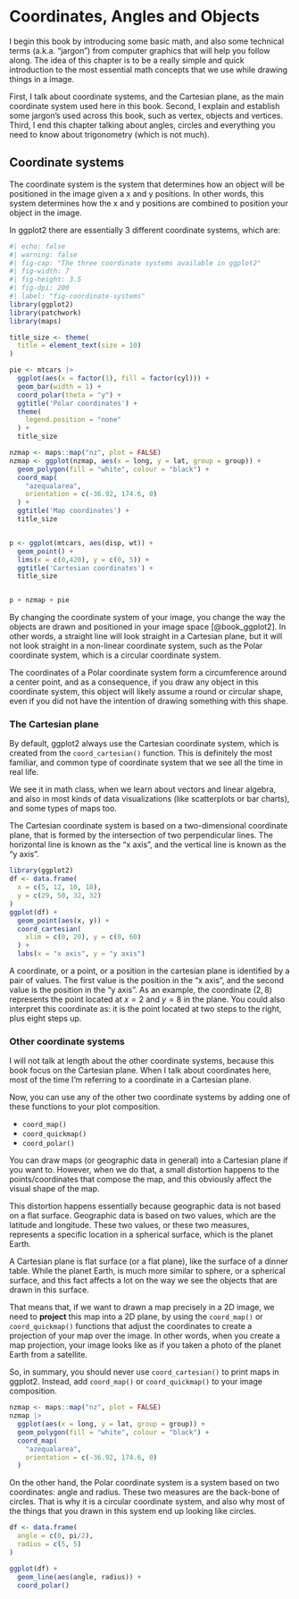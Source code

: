 
# Coordinates, Angles and Objects {#sec-chapter-angles}

I begin this book by introducing some basic math, and also some
technical terms (a.k.a. "jargon") from computer graphics that will
help you follow along. The idea of this chapter is to be a really simple
and quick introduction to the most essential math concepts
that we use while drawing things in a image.

First, I talk about coordinate systems, and the Cartesian plane,
as the main coordinate system used here in this book. Second,
I explain and establish some jargon's used across this book, such as
vertex, objects and vertices. Third, I end this chapter talking
about angles, circles and everything you need to know about trigonometry
(which is not much).


## Coordinate systems

The coordinate system is the system that determines how an object will be positioned
in the image given a x and y positions. In other words, this system determines
how the x and y positions are combined to position your object in the image.

In ggplot2 there are essentially 3 different coordinate systems, which are:

```r
#| echo: false
#| warning: false
#| fig-cap: "The three coordinate systems available in ggplot2"
#| fig-width: 7
#| fig-height: 3.5
#| fig-dpi: 200
#| label: "fig-coordinate-systems"
library(ggplot2)
library(patchwork)
library(maps)

title_size <- theme(
  title = element_text(size = 10)
)

pie <- mtcars |>
  ggplot(aes(x = factor(1), fill = factor(cyl))) +
  geom_bar(width = 1) +
  coord_polar(theta = "y") +
  ggtitle('Polar coordinates') +
  theme(
    legend.position = "none"
  ) +
  title_size

nzmap <- maps::map("nz", plot = FALSE)
nzmap <- ggplot(nzmap, aes(x = long, y = lat, group = group)) +
  geom_polygon(fill = "white", colour = "black") +
  coord_map(
    "azequalarea",
    orientation = c(-36.92, 174.6, 0)
  ) +
  ggtitle('Map coordinates') +
  title_size


p <- ggplot(mtcars, aes(disp, wt)) +
  geom_point() +
  lims(x = c(0,420), y = c(0, 5)) +
  ggtitle('Cartesian coordinates') +
  title_size


p + nzmap + pie
```

By changing the coordinate system of your image, you change the way the objects are drawn
and positioned in your image space [@book_ggplot2]. In other words, a straight line
will look straight in a Cartesian plane, but it will not look straight in a non-linear
coordinate system, such as the Polar coordinate system, which is a circular coordinate system.

The coordinates of a Polar coordinate system form a circumference around a center point,
and as a consequence, if you draw any object in this coordinate system, this object will
likely assume a round or circular shape, even if you did not have the intention of
drawing something with this shape.


### The Cartesian plane

By default, ggplot2 always use the Cartesian coordinate system, which is
created from the `coord_cartesian()` function. This is definitely the most familiar,
and common type of coordinate system that we see all the time in real life.

We see it in math class, when we learn about vectors and linear algebra, and
also in most kinds of data visualizations (like scatterplots or bar charts),
and some types of maps too.

The Cartesian coordinate system is based on a two-dimensional coordinate plane,
that is formed by the intersection of two perpendicular lines.
The horizontal line is known as the "x axis", and the vertical line is known as
the "y axis".

```r
library(ggplot2)
df <- data.frame(
  x = c(5, 12, 10, 18),
  y = c(29, 50, 32, 32)
)
ggplot(df) +
  geom_point(aes(x, y)) +
  coord_cartesian(
    xlim = c(0, 20), y = c(0, 60)
  ) +
  labs(x = "x axis", y = "y axis")
```


A coordinate, or a point, or a position in the cartesian plane is identified by a pair of values.
The first value is the position in the "x axis", and the second value is
the position in the "y axis".
As an example, the coordinate $(2, 8)$ represents the point located at $x = 2$ and $y = 8$
in the plane. You could also interpret this coordinate as: it is the point located
at two steps to the right, plus eight steps up.



### Other coordinate systems

I will not talk at length about the other coordinate systems, because this book
focus on the Cartesian plane. When I talk about coordinates here, most of the time
I'm referring to a coordinate in a Cartesian plane.

Now, you can use any of the other two coordinate systems by adding one of these functions
to your plot composition.

- `coord_map()`
- `coord_quickmap()`
- `coord_polar()`

You can draw maps (or geographic data in general) into a Cartesian plane if you want to.
However, when we do that, a small distortion happens to the points/coordinates that
compose the map, and this obviously affect the visual shape of the map.

This distortion happens essentially because geographic data is not based
on a flat surface. Geographic data is based on two values, which are the latitude and longitude.
These two values, or these two measures, represents a specific location in a spherical surface,
which is the planet Earth.

A Cartesian plane is flat surface (or a flat plane), like the surface of a dinner table.
While the planet Earth, is much more similar to sphere, or a spherical surface, and
this fact affects a lot on the way we see the objects that are drawn in this surface.

That means that, if we want to drawn a map precisely in a 2D image, we need to **project**
this map into a 2D plane, by using the `coord_map()` or `coord_quickmap()` functions
that adjust the coordinates to create a projection of your map over the image.
In other words, when you create a map projection, your image looks like as
if you taken a photo of the planet Earth from a satellite.

So, in summary, you should never use `coord_cartesian()` to print maps in ggplot2.
Instead, add `coord_map()` or `coord_quickmap()` to your image composition.

```r
nzmap <- maps::map("nz", plot = FALSE)
nzmap |>
  ggplot(aes(x = long, y = lat, group = group)) +
  geom_polygon(fill = "white", colour = "black") +
  coord_map(
    "azequalarea",
    orientation = c(-36.92, 174.6, 0)
  )
```



On the other hand, the Polar coordinate system is a system based on two coordinates:
angle and radius. These two measures are the back-bone of circles.
That is why it is a circular coordinate system, and also why most of the things
that you drawn in this system end up looking like circles.

```r
df <- data.frame(
  angle = c(0, pi/2),
  radius = c(5, 5)
)

ggplot(df) +
  geom_line(aes(angle, radius)) +
  coord_polar()
```


